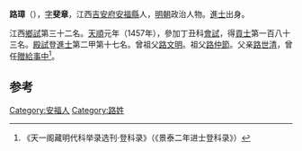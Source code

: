 '''路璋'''（{{bd|1425年||？|catIdx=L}}），[[表字|字]]'''斐章'''，江西[[吉安府|吉安府]][[安福縣|安福縣]]人，[[明朝|明朝]]政治人物。[[進士|進士]]出身。

江西[[鄉試|鄉試]]第三十二名。[[正德_(明朝)|天順]]元年（1457年），參加丁丑科[[會試|會試]]，得[[貢士|貢士]]第一百八十三名。[[殿試|殿試]]登[[進士|進士]]第二甲第十七名。曾祖父[[路文明|路文明]]。祖父[[路仲節|路仲節]]。父亲[[路世清|路世清]]，曾任[[追赠|贈]][[給事中|給事中]]<ref>《天一阁藏明代科举录选刊·登科录》（《景泰二年进士登科录》）</ref>。

==参考==
{{reflist}}

{{天順元年丁丑科殿試金榜}}
{{明朝政治人物小作品}}
[[Category:安福人|Category:安福人]]
[[Category:路姓|Category:路姓]]